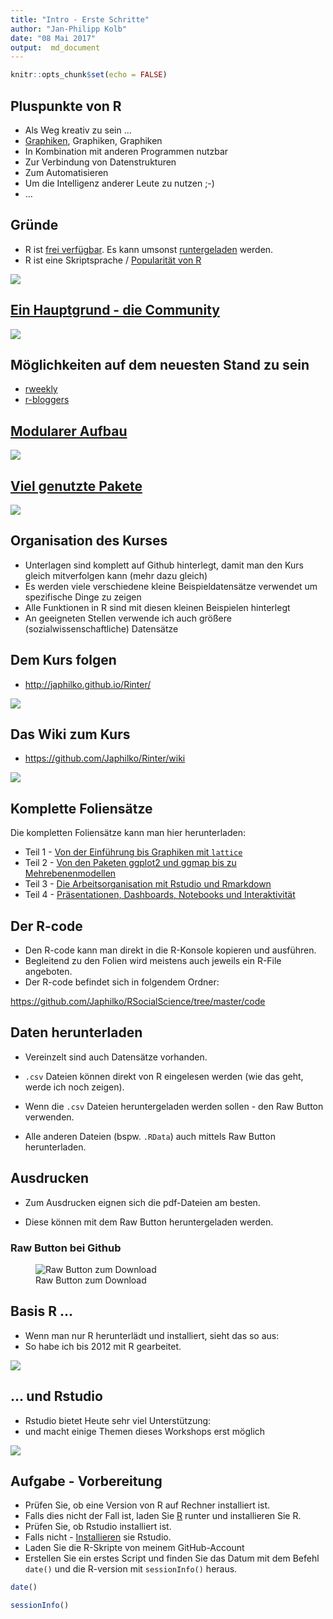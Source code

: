 ```yaml
---
title: "Intro - Erste Schritte"
author: "Jan-Philipp Kolb"
date: "08 Mai 2017"
output:  md_document
---
```


```r
knitr::opts_chunk$set(echo = FALSE)
```


## Pluspunkte von R

- Als Weg kreativ zu sein ...
- [Graphiken](http://www.sr.bham.ac.uk/~ajrs/R/r-gallery.html), Graphiken, Graphiken
- In Kombination mit anderen Programmen nutzbar
- Zur Verbindung von Datenstrukturen
- Zum Automatisieren
- Um die Intelligenz anderer Leute zu nutzen ;-)
- ...

## Gründe

- R ist [frei verfügbar](https://www.r-project.org/). Es kann umsonst [runtergeladen](http://www.inside-r.org/why-use-r) werden.
- R ist eine Skriptsprache / [Popularität von R](http://blog.revolutionanalytics.com/popularity/)

![](http://d287f0h5fel5hu.cloudfront.net/blog/wp-content/uploads/2013/06/bar-learn-r-img11.png)


## [Ein Hauptgrund - die Community](http://blog.revolutionanalytics.com/2017/06/r-community.html)


![](https://raw.githubusercontent.com/Japhilko/Rinter/master/figure/RCommunity.PNG)

## Möglichkeiten auf dem neuesten Stand zu sein

- [rweekly](https://rweekly.org/)
- [r-bloggers](https://www.r-bloggers.com/)

## [Modularer Aufbau](http://stats.idre.ucla.edu/r/seminars/intro/)

![](http://revolution-computing.typepad.com/.a/6a010534b1db25970b01bb086253c2970d-500wi)


## [Viel genutzte Pakete](https://gallery.shinyapps.io/cran-gauge/)

![](https://github.com/Japhilko/IntroR/raw/master/2017/slides/figure/CRANdownloads.PNG)

## Organisation des Kurses

- Unterlagen sind komplett auf Github hinterlegt, damit man den Kurs gleich mitverfolgen kann (mehr dazu gleich)
- Es werden viele verschiedene kleine Beispieldatensätze verwendet um spezifische Dinge zu zeigen
- Alle Funktionen in R sind mit diesen kleinen Beispielen hinterlegt
- An geeigneten Stellen verwende ich auch größere (sozialwissenschaftliche) Datensätze

## Dem Kurs folgen

- <http://japhilko.github.io/Rinter/>

![](https://raw.githubusercontent.com/Japhilko/Rinter/master/figure/RinterStartPage.PNG)


## Das Wiki zum Kurs

- <https://github.com/Japhilko/Rinter/wiki>

![](https://raw.githubusercontent.com/Japhilko/Rinter/master/figure/WikiRinter.PNG)

## Komplette Foliensätze

Die kompletten Foliensätze kann man hier herunterladen:

- Teil 1 - [Von der Einführung bis Graphiken mit `lattice`](https://github.com/Japhilko/RSocialScience/blob/master/slides/RSocialScience1.pdf)
- Teil 2 - [Von den Paketen ggplot2 und ggmap bis zu Mehrebenenmodellen ](https://github.com/Japhilko/RSocialScience/blob/master/slides/RSocialScience2.pdf)
- Teil 3 - [Die Arbeitsorganisation mit Rstudio und Rmarkdown](https://github.com/Japhilko/RSocialScience/blob/master/slides/RSocialScience3.pdf)
- Teil 4 - [Präsentationen, Dashboards, Notebooks und Interaktivität](https://github.com/Japhilko/RSocialScience/blob/master/slides/RSocialScience4.pdf)

## Der R-code

- Den R-code kann man direkt in die R-Konsole kopieren und ausführen.
- Begleitend zu den Folien wird meistens auch jeweils ein R-File angeboten. 
- Der R-code befindet sich in folgendem Ordner:

<https://github.com/Japhilko/RSocialScience/tree/master/code>


## Daten herunterladen

- Vereinzelt sind auch Datensätze vorhanden. 

- `.csv` Dateien können direkt von R eingelesen werden (wie das geht, werde ich noch zeigen).

- Wenn die `.csv` Dateien heruntergeladen werden sollen - den Raw Button verwenden.

- Alle anderen Dateien (bspw. `.RData`) auch mittels Raw Button herunterladen.


## Ausdrucken

-   Zum Ausdrucken eignen sich die pdf-Dateien am besten. 

-   Diese können mit dem Raw Button heruntergeladen werden. 

### Raw Button bei Github

![Raw Button zum Download](https://raw.githubusercontent.com/Japhilko/GeoData/master/2016/slides/figure/GithubDownload.bmp)

## Basis R ...

- Wenn man nur R herunterlädt und installiert, sieht das so aus:
- So habe ich bis 2012 mit R gearbeitet.

![](http://i1.wp.com/www.rensenieuwenhuis.nl/wp-content/uploads/2008/11/2-r.jpg)

## ... und Rstudio

- Rstudio bietet Heute sehr viel Unterstützung:
- und macht einige Themen dieses Workshops erst möglich

![](http://rprogramming.net/wp-content/uploads/2012/10/RStudio-Screenshot.png)


## Aufgabe - Vorbereitung

- Prüfen Sie, ob eine Version von R auf Rechner installiert ist.
- Falls dies nicht der Fall ist, laden Sie [R](r-project.org)  runter und installieren Sie R.
- Prüfen Sie, ob Rstudio installiert ist.
- Falls nicht - [Installieren](http://www.rstudio.com/) sie Rstudio.
- Laden Sie die R-Skripte von meinem GitHub-Account
- Erstellen Sie ein erstes Script und finden Sie das Datum mit dem Befehl `date()` und die R-version mit `sessionInfo()` heraus.

```r
date()
```

```r
sessionInfo()
```

